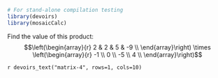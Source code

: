 <!-- matrix-4 -->

```r
# For stand-alone compilation testing
library(devoirs)
library(mosaicCalc)
```

::: {#exr-matrix-mult-4}
Find the value of this product:
$$\left(\begin{array}{r} 
 2 & 2 & 5 & -9 \\ 
\end{array}\right) \times 
\left(\begin{array}{r} 
-1 \\ 
0 \\ 
-5 \\ 
4 \\ 
\end{array}\right)$$

`r devoirs_text("matrix-4", rows=1, cols=10)`
:::



